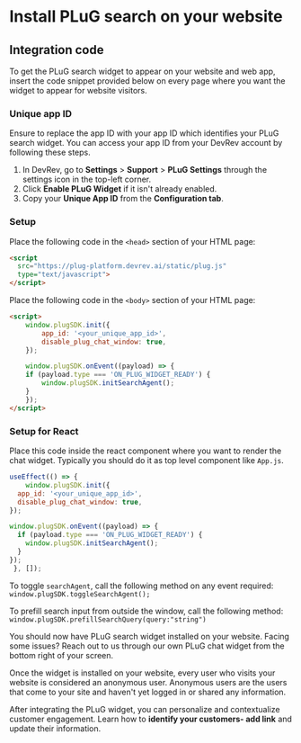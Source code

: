 # Install PLuG search on your website

## Integration code

To get the PLuG search widget to appear on your website and web app, insert the code snippet provided below on every page where you want the widget to appear for website visitors.

### Unique app ID

Ensure to replace the app ID with your app ID which identifies your PLuG search widget. You can access your app ID from your DevRev account by following these steps.

1. In DevRev, go to **Settings** > **Support** > **PLuG Settings** through the settings icon in the top-left corner.
2. Click **Enable PLuG Widget** if it isn't already enabled.
3. Copy your **Unique App ID** from the **Configuration tab**.

### Setup

Place the following code in the `<head>` section of your HTML page:
```html
<script
  src="https://plug-platform.devrev.ai/static/plug.js"                         
  type="text/javascript">
</script>
```

Place the following code in the `<body>` section of your HTML page:
```html
<script>
    window.plugSDK.init({
        app_id: '<your_unique_app_id>',
        disable_plug_chat_window: true,
    });

    window.plugSDK.onEvent((payload) => {
    if (payload.type === 'ON_PLUG_WIDGET_READY') {
        window.plugSDK.initSearchAgent();
    }
    });
</script>
```

### Setup for React

Place this code inside the react component where you want to render the chat widget. Typically you should do it as top level component like `App.js`.

```jsx
useEffect(() => {
    window.plugSDK.init({
  app_id: '<your_unique_app_id>',
  disable_plug_chat_window: true,
});

window.plugSDK.onEvent((payload) => {
  if (payload.type === 'ON_PLUG_WIDGET_READY') {
    window.plugSDK.initSearchAgent();
  }
});
 }, []);
```


To toggle `searchAgent`, call the following method on any event required: 
    ```
    window.plugSDK.toggleSearchAgent();
    ```

To prefill search input from outside the window, call the following method:
    ```
    window.plugSDK.prefillSearchQuery(query:"string")
    ```

You should now have PLuG search widget installed on your website. Facing some issues? Reach out to us through our own PLuG chat widget from the bottom right of your screen.

Once the widget is installed on your website, every user who visits your website is considered an anonymous user. Anonymous users are the users that come to your site and haven't yet logged in or shared any information.

After integrating the PLuG widget, you can personalize and contextualize customer engagement. Learn how to **identify your customers- add link** and update their information.
